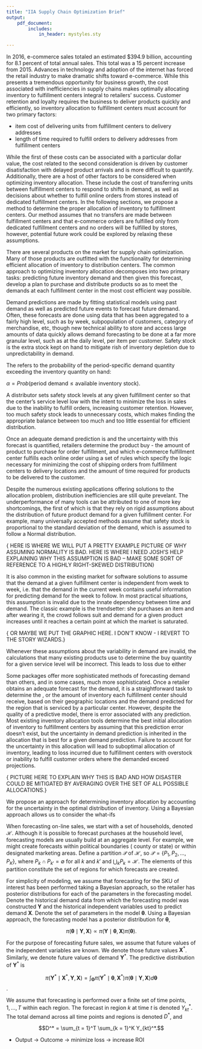 ```yaml
---
title: "IIA Supply Chain Optimization Brief"
output:
    pdf_document:
        includes:
            in_header: mystyles.sty

---
```




\section{Problem}

\subsection{ROI}

In 2016, e-commerce sales totaled an estimated $394.9 billion, accounting for 8.1 percent of total annual sales. This total was a 15 percent increase from 2015. Advances in technology and adoption of the internet has forced the retail industry to make dramatic shifts toward e-commerce. While this presents a tremendous opportunity for business growth, the cost associated with inefficiencies in supply chains makes optimally allocating inventory to fulfillment centers integral to retailers' success. Customer retention and loyalty requires the business to deliver products quickly and efficiently, so inventory allocation to fulfillment centers must account for two primary factors:

+ item cost of delivering units from fulfillment centers to delivery addresses
+ length of time required to fulfill orders to delivery addresses from fulfillment centers

While the first of these costs can be associated with a particular dollar value, the cost related to the second consideration is driven by customer disatisfaction with delayed product arrivals and is more difficult to quantify. Additionally, there are a host of other factors to be considered when optimizing inventory allocation. These include the cost of transferring units between fulfillment centers to respond to shifts in demand, as well as decisions about whether to fulfill online orders from stores instead of dedicated fulfillment centers. In the following sections, we propose a method to determine the proper allocation of inventory to fulfillment centers. Our method assumes that no transfers are
made between fulfillment centers and that e-commerce orders are fulfilled only from dedicated fulfillment centers and no orders will be fulfilled by stores, however, potential future work could be explored by relaxing these assumptions.

\subsection{Technical Complexity}

\subsubsection{ [Typical Solution] How they work:}

There are several products on the market for supply chain optimization. Many of those products are outfitted with the functionality for determining efficient allocation of inventory to distribution centers. The common approach to optimizing inventory allocation decomposes into two primary tasks: predicting future inventory demand and then given this forecast, develop a plan to purchase and distribute products so as to meet the demands at each fulfillment center in the most cost efficient way possible.

Demand predictions are made by fitting statistical models using past demand as well as predicted future events to forecast future demand. Often, these forecasts are done using data that has been aggregated to a fairly high level, such as by week, subpopulation of customers, category of merchandise, etc, though new technical ability to store and access large amounts of data quickly allows demand forecasting to be done at a far more granular level, such as at the daily level, per item per customer. Safety stock is the extra stock kept on hand to mitigate rish of inventory depletion due to unpredictability in demand. 

The \textit{service level} refers to the probability of the period-specific demand quantity exceeding the inventory quantity on hand:

$\alpha = Prob\left(\mbox{period demand} \le \mbox{available inventory stock}\right)$.

A distributor sets safety stock levels at any given fulfillment center so that the center's service level low with the intent to minimize the loss in sales due to the inability to fulfill orders, increasing customer retention. However, too much safety stock leads to unnecessary costs, which makes finding the appropriate balance between too much and too little essential for efficient distribution. 

Once an adequate demand prediction is and the uncertainty with this forecast is quantified, retailers determine the product buy - the amount of product to purchase for order fulfillment, and which e-commerce fulfillment center fulfills each online order using a set of rules which specify the logic necessary for minimizing the cost of shipping orders from fulfillment centers to delivery locations and the amount of time required for products to be delivered to the customer. 

\subsubsection{Typical Solutions: Why they suck} 

Despite the numerous existing applications offering solutions to the allocation problem, distribution inefficiencies are still quite prevelant. The underperformance of many tools can be attributed to one of more key shortcomings, the first of which is that they rely on rigid assumptions about the distribution of future product demand for a given fulfillment center. For example, many universally accepted methods assume that safety stock is proportional to the standard deviation of the demand, which is assumed to follow a Normal distribution. 

{\color{red} HERE IS WHERE WE WILL PUT A PRETTY EXAMPLE PICTURE OF WHY ASSUMING NORMALITY IS BAD. HERE IS WHERE I NEED JOSH'S HELP EXPLAINING WHY THIS ASSUMPTION IS BAD -- MAKE SOME SORT OF REFERENCE TO A HIGHLY RIGHT-SKEWED DISTRIBUTION}

It is also common in the existing market for software solutions to assume that the demand at a given fulfillment center is independent from week to week, i.e. that the demand in the current week contains useful information for predicting demand for the week to follow. In most practical situations, this assumption is invalid due to the innate dependency between time and demand. The classic example is the trendsetter: she purchases an item and after wearing it, the crowd follows suit and demand for a given product increases until it reaches a certain point at which the market is saturated.

{\color{red} OR MAYBE WE PUT THE GRAPHIC HERE. I DON'T KNOW - I REVERT TO THE STORY WIZARDS.}

Whenever these assumptions about the variability in demand are invalid, the calculations that many existing products use to determine the buy quantity for a given service level will be incorrect. This leads to loss due to either

\begin{itemize}
\item access inventory after overbuying, which will either be wasted or discounted
\item sales loss as a result of not being able to meet consumer demand.
\end{itemize}

Some packages offer more sophisticated methods of forecasting demand than others, and in some cases, much more sophisticated.  Once a retailer obtains an adequate forecast for the demand, it is a straightforward task to determine the \textit{optimal initial allocation}, or the amount of inventory each fulfillment center should receive, based on their geographic locations and the demand predicted for the region that is serviced by a particular center. However, despite the quality of a predictive model, there is error associated with any prediction. Most existing inventory allocation tools determine the best initial allocation of inventory to fulfillment centers by assuming that this prediction error doesn't exist, but the uncertainty in demand prediction is inherited in the allocation that is best for a given demand prediction. Failure to account for the uncertainty in this allocation will lead to suboptimal allocation of inventory, leading to loss incurred due to fulfillment centers with overstock or inability to fulfill customer orders where the demanded exceed projections.

{\color{red} PICTURE HERE TO EXPLAIN WHY THIS IS BAD AND HOW DISASTER COULD BE MITIGATED BY AVERAGING OVER THE SET OF ALL POSSIBLE ALLOCATIONS.}

We propose an approach for determining inventory allocation by accounting for the uncertainty in the optimal distribution of inventory. Using a Bayesian approach allows us to consider the what-ifs  


\section{Solution}



When forecasting on-line sales, we start with a set of households, denoted $\mathcal{H}$.  Although it is possible to forecast purchases at the household level, forecasting models are usually build at an aggregate level.  For example, we might create forecasts within political boundaries (\emph{e.g.,} county or state) or within designated marketing areas.  Define a partition $\mathcal{P}$ of $\mathcal{H}$, so $\mathcal{P} = \{P_1, P_2, ..., P_K \}$, where $P_k \cap P_{k'} = \emptyset$ for all $k$ and $k'$ and $\bigcup_k P_k = \mathcal{H}$.  The elements of this partition constitute the set of regions for which forecasts are created.

For simplicity of modeling, we assume that forecasting for the SKU of interest has been performed taking a Bayesian approach, so the retailer has posterior distributions for each of the parameters in the forecasting model.  Denote the historical demand data from which the forecasting model was constructed $\mathbf{Y}$ and the historical independent variables used to predict demand $\mathbf{X}$.  Denote the set of parameters in the model $\boldsymbol{\theta}$.  Using a Bayesian approach, the forecasting model has a posterior distribution for $\boldsymbol{\theta}$,

$$\pi (\boldsymbol{\theta} \mid \mathbf{Y}, \mathbf{X}) \propto \pi (\mathbf{Y} \mid \boldsymbol{\theta}, \mathbf{X}) \pi (\boldsymbol{\theta}).$$

\noindent For the purpose of forecasting future sales, we assume that future values of the independent variables are known.  We denote those future values $\mathbf{X}^*$.  Similarly, we denote future values of demand $\mathbf{Y}^*$.  The predictive distribution of $\mathbf{Y}^*$ is

$$\pi (\mathbf{Y}^* \mid \mathbf{X}^*, \mathbf{Y}, \mathbf{X}) = \int_{\boldsymbol{\Theta}} \pi (\mathbf{Y}^* \mid \boldsymbol{\theta}, \mathbf{X}^*) \pi (\boldsymbol{\theta} \mid \mathbf{Y}, \mathbf{X}) d \boldsymbol{\theta}$$.

\noindent We assume that forecasting is performed over a finite set of time points, $1, \ldots, T$ within each region.  The forecast in region $k$ at time $t$ is denoted $Y_{kt}^*$.  The total demand across all time points and regions is denoted $D^*$, and

$$D^* = \sum_{t = 1}^T \sum_{k = 1}^K Y_{kt}^*.$$



\subsection{Optimize over everything to account for uncertainty in demand predictions}
  
\subsection{But how? Math!}
  
\section{After}

* Output -> Outcome -> minimize loss -> increase ROI 